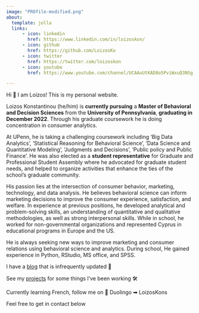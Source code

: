 ```yaml
---
image: "PROfile-modified.png"
about:
  template: jolla
  links:
      - icon: linkedin
        href: https://www.linkedin.com/in/loizoskon/
      - icon: github
        href: https://github.com/LoizosKo
      - icon: twitter
        href: https://twitter.com/loizoskon
      - icon: youtube
        href: https://www.youtube.com/channel/UCAAuUtKAD8o5PviWxuQ3NSg

---
```


Hi 👋 I am Loizos! This is my personal website.

Loizos Konstantinou (he/him) is **currently pursuing** a **Master of Behavioral and Decision Sciences** from the **University of Pennsylvania**, **graduating in December 2022**. Through his graduate coursework he is doing concentration in consumer analytics.

At UPenn, he is taking a challenging coursework including 'Big Data Analytics', 'Statistical Reasoning for Behavioral Science', 'Data Science and Quantitative Modeling', 'Judgments and Decisions', 'Public policy and Public Finance'. He was also elected as a **student representative** for Graduate and Professional Student Assembly where he advocated for graduate student needs, and helped to organize activities that enhance the ties of the school's graduate community.

His passion lies at the intersection of consumer behavior, marketing, technology, and data analysis. He believes behavioral science can inform marketing decisions to improve the consumer experience, satisfaction, and welfare. In experience at previous positions, he developed analytical and problem-solving skills, an understanding of quantitative and qualitative methodologies, as well as strong interpersonal skills. While in school, he worked for non-governmental organizations and represented Cyprus in educational programs in Europe and the US.

He is always seeking new ways to improve marketing and consumer relations using behavioral science and analytics. During school, He gained experience in Python, RStudio, MS office, and SPSS. 

I have a [blog](https://www.loizos.xyz/blog.html) that is infrequently updated 📝

See my [projects](https://www.loizos.xyz/software/) for some things I've been working 🛠

Currently learning French, follow me on 🦉 Duolingo ➡ LoizosKons

Feel free to get in contact below

<!-- Calendly badge widget begin -->

<link href="https://assets.calendly.com/assets/external/widget.css" rel="stylesheet">

```{=html}
<script src="https://assets.calendly.com/assets/external/widget.js" type="text/javascript" async></script>
```
```{=html}
<script type="text/javascript">window.onload = function() { Calendly.initBadgeWidget({ url: 'https://calendly.com/loizos', text: 'Schedule time with me here!', color: '#0069ff', textColor: '#f7f7fd', branding: true }); }</script>
```
<!-- Calendly badge widget end -->
